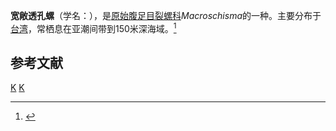 {{Speciesbox
| taxon = Macroschisma dilatatum
| binomial_authority = (A. Adams, 1851)
}}
'''宽敞透孔螺'''（学名：''{{lang|la|Macroschisma dilatatum}}''），是[[原始腹足目|原始腹足目]][[裂螺科|裂螺科]]''Macroschisma''的一种。主要分布于[[台湾|台湾]]，常栖息在亚潮间带到150米深海域。<ref>{{cite web|url=http://shell.sinica.edu.tw/chinese/shellbase_detail.php?science_no=46|title=国际贝库：宽敞透孔螺|publisher=台湾贝类资料库|accessdate=2009-08-11|archive-date=2016-03-04|archive-url=https://web.archive.org/web/20160304102547/http://shell.sinica.edu.tw/chinese/shellbase_detail.php?science_no=46|dead-url=no}}</ref>

== 参考文献 ==
{{reflist}}
{{Taxonbar|from=Q10951539}}

[[Category:裂螺科|K]]
[[Category:_1851年描述的动物|K]]